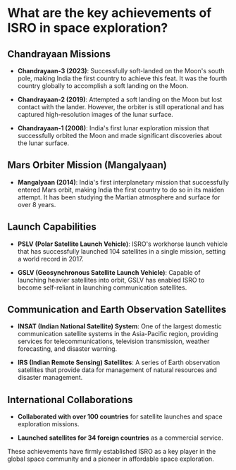 # What are the key achievements of ISRO in space exploration?

## Chandrayaan Missions

- **Chandrayaan-3 (2023)**: Successfully soft-landed on the Moon's south pole, making India the first country to achieve this feat. It was the fourth country globally to accomplish a soft landing on the Moon.

- **Chandrayaan-2 (2019)**: Attempted a soft landing on the Moon but lost contact with the lander. However, the orbiter is still operational and has captured high-resolution images of the lunar surface.

- **Chandrayaan-1 (2008)**: India's first lunar exploration mission that successfully orbited the Moon and made significant discoveries about the lunar surface.

## Mars Orbiter Mission (Mangalyaan)

- **Mangalyaan (2014)**: India's first interplanetary mission that successfully entered Mars orbit, making India the first country to do so in its maiden attempt. It has been studying the Martian atmosphere and surface for over 8 years.

## Launch Capabilities

- **PSLV (Polar Satellite Launch Vehicle)**: ISRO's workhorse launch vehicle that has successfully launched 104 satellites in a single mission, setting a world record in 2017.

- **GSLV (Geosynchronous Satellite Launch Vehicle)**: Capable of launching heavier satellites into orbit, GSLV has enabled ISRO to become self-reliant in launching communication satellites.

## Communication and Earth Observation Satellites

- **INSAT (Indian National Satellite) System**: One of the largest domestic communication satellite systems in the Asia-Pacific region, providing services for telecommunications, television transmission, weather forecasting, and disaster warning.

- **IRS (Indian Remote Sensing) Satellites**: A series of Earth observation satellites that provide data for management of natural resources and disaster management.

## International Collaborations

- **Collaborated with over 100 countries** for satellite launches and space exploration missions.

- **Launched satellites for 34 foreign countries** as a commercial service.

These achievements have firmly established ISRO as a key player in the global space community and a pioneer in affordable space exploration.
